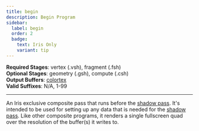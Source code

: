 ```yaml
---
title: begin
description: Begin Program
sidebar:
  label: begin
  order: 2
  badge:
    text: Iris Only
    variant: tip
---
```


**Required Stages**: vertex (.vsh), fragment (.fsh)  
**Optional Stages**: geometry (.gsh), compute (.csh)  
**Output Buffers**: [colortex](/reference/buffers/colortex)  
**Valid Suffixes**: N/A, 1-99

-------------------------------------------------


An Iris exclusive composite pass that runs before the [shadow pass](/reference/programs/shadow). It's intended to be used for setting up any data that is needed for the [shadow pass](/reference/programs/shadow). Like other composite programs, it renders a single fullscreen quad over the resolution of the buffer(s) it writes to.